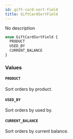```yaml
---
id: gift-card-sort-field
title: GiftCardSortField
---
```



No description

```graphql
enum GiftCardSortField {
  PRODUCT
  USED_BY
  CURRENT_BALANCE
}
```


### Values

#### `PRODUCT` 

Sort orders by product.


#### `USED_BY` 

Sort orders by used by.


#### `CURRENT_BALANCE` 

Sort orders by current balance.




